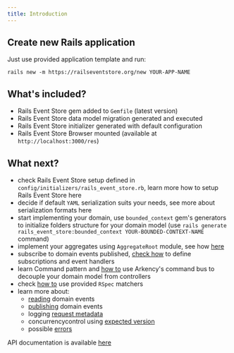 ```yaml
---
title: Introduction
---
```




## Create new Rails application

Just use provided application template and run:

```
rails new -m https://railseventstore.org/new YOUR-APP-NAME
```

## What's included?

- Rails Event Store gem added to `Gemfile` (latest version)
- Rails Event Store data model migration generated and executed
- Rails Event Store initializer generated with default configuration
- Rails Event Store Browser mounted (available at `http://localhost:3000/res`)

## What next?

- check Rails Event Store setup defined in `config/initializers/rails_event_store.rb`, learn more how to setup Rails Event Store <Link to="./install/">here</Link>
- decide if default `YAML` serialization suits your needs, see more about serialization formats <Link to="../advanced-topics/event-serialization-formats">here</Link>
- start implementing your domain, use `bounded_context` gem's generators to initialize folders structure for your domain model (use `rails generate rails_event_store:bounded_context YOUR-BOUNDED-CONTEXT-NAME` command)
- implement your aggregates using `AggregateRoot` module, see how [here](../core-concepts/event-sourcing)
- subscribe to domain events published, [check how](../core-concepts/subscribe) to define subscriptions and event handlers
- learn Command pattern and [how to](../advanced-topics/command-bus) use Arkency's command bus to decouple your domain model from controllers
- check [how to](../core-concepts/rspec) use provided `RSpec` matchers
- learn more about:
  - [reading](../core-concepts/read) domain events
  - [publishing](../core-concepts/publish) domain events
  - logging [request metadata](../core-concepts/request-metadata)
  - concurrencycontrol using [expected version](../core-concepts/expected-version)
  - possible [errors](../core-concepts/client-errors)

API documentation is available [here](./api)
